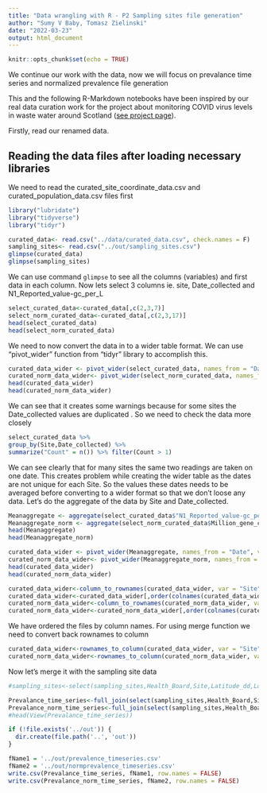 ```yaml
---
title: "Data wrangling with R - P2 Sampling sites file generation"
author: "Sumy V Baby, Tomasz Zielinski"
date: "2022-03-23"
output: html_document
---
```


```r
knitr::opts_chunk$set(echo = TRUE)
```

We continue our work with the data, now we will focus on prevalance time series and normalized prevalence file generation

This and the following R-Markdown notebooks have been inspired by our real data curation work for the project about monitoring COVID virus levels in waste water around Scotland ([see project page](https://biordm.github.io/COVID-Wastewater-Scotland/)).

Firstly, read our renamed data.

## Reading the data files after loading necessary libraries

We need to read the curated_site_coordinate_data.csv and curated_population_data.csv files first

```r
library("lubridate")
library("tidyverse")
library("tidyr")

curated_data<- read.csv("../data/curated_data.csv", check.names = F)
sampling_sites<- read.csv("../out/sampling_sites.csv")
glimpse(curated_data)
glimpse(sampling_sites)

```
We can use command `glimpse` to see all the columns (variables) and first data in each column.
Now lets select 3 columns ie. site, Date_collected and N1_Reported_value-gc_per_L

```r
select_curated_data<-curated_data[,c(2,3,7)]
select_norm_curated_data<-curated_data[,c(2,3,17)]
head(select_curated_data)
head(select_norm_curated_data)
```
We need to now convert the data in to a wider table format. We can use "pivot_wider" function from "tidyr" library to accomplish this. 


```r
curated_data_wider <- pivot_wider(select_curated_data, names_from = "Date_collected", values_from = "N1_Reported_value-gc_per_L" )
curated_norm_data_wider<- pivot_wider(select_norm_curated_data, names_from = "Date_collected", values_from = "Million_gene_copies_per_person_per_day" )
head(curated_data_wider)
head(curated_norm_data_wider)
```
We can see that it creates some warnings because for some sites the Date_collected values are duplicated . So we need to check the data more closely

```r
select_curated_data %>% 
group_by(Site,Date_collected) %>% 
summarize("Count" = n()) %>% filter(Count > 1)    
```
We can see clearly that for many sites the same two readings are taken on one date. This creates problem while creating the wider table as the dates are not unique for each Site. So the values these dates needs to be averaged before converting to a wider format so that we don't loose any data. Let's do the aggregate of the data by Site and Date_collected.

```r
Meanaggregate <- aggregate(select_curated_data$"N1_Reported_value-gc_per_L", by=list(Site=select_curated_data$Site, Date= select_curated_data$Date_collected), FUN=mean, na.rm=TRUE)
Meanaggregate_norm <- aggregate(select_norm_curated_data$Million_gene_copies_per_person_per_day, by=list(Site=select_norm_curated_data$Site, Date= select_norm_curated_data$Date_collected), FUN=mean, na.rm=TRUE)
head(Meanaggregate)
head(Meanaggregate_norm)
```
```r
curated_data_wider <- pivot_wider(Meanaggregate, names_from = "Date", values_from = x )
curated_norm_data_wider<- pivot_wider(Meanaggregate_norm, names_from = "Date", values_from = x)
head(curated_data_wider)
head(curated_norm_data_wider)
```

```r
curated_data_wider<-column_to_rownames(curated_data_wider, var = "Site") 
curated_data_wider<-curated_data_wider[,order(colnames(curated_data_wider))]
curated_norm_data_wider<-column_to_rownames(curated_norm_data_wider, var = "Site") 
curated_norm_data_wider<-curated_norm_data_wider[,order(colnames(curated_norm_data_wider))]
```

We have ordered the files by column names. For using merge function we need to convert back rownames to column
```r
curated_data_wider<-rownames_to_column(curated_data_wider, var = "Site") 
curated_norm_data_wider<-rownames_to_column(curated_norm_data_wider, var = "Site") 
```
Now let's merge it with the sampling site data

```r
#sampling_sites<-select(sampling_sites,Health_Board,Site,Latitude_dd,Longitude_dd,Population,Population_Band)

Prevalance_time_series<-full_join(select(sampling_sites,Health_Board,Site,Latitude_dd,Longitude_dd,Population,Population_Band),curated_data_wider, by = "Site")
Prevalance_norm_time_series<-full_join(select(sampling_sites,Health_Board,Site,Latitude_dd,Longitude_dd,Population,Population_Band),curated_norm_data_wider, by = "Site")
#head(View(Prevalance_time_series))


```

```r
if (!file.exists('../out')) {
  dir.create(file.path('..', 'out'))  
}

fName1 = '../out/prevalence_timeseries.csv'
fName2 = '../out/normprevalence_timeseries.csv'
write.csv(Prevalance_time_series, fName1, row.names = FALSE)
write.csv(Prevalance_norm_time_series, fName2, row.names = FALSE)
```

